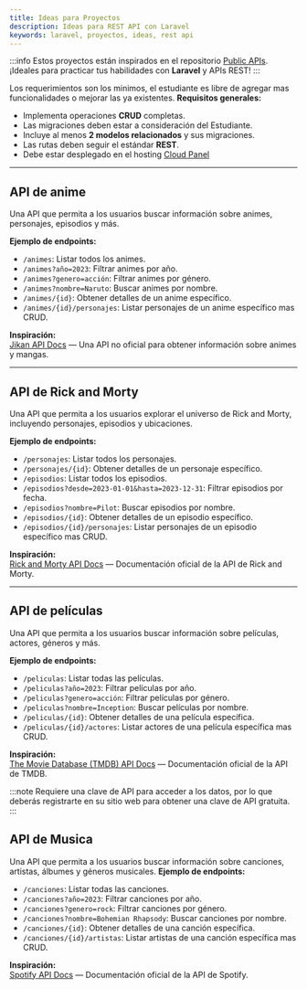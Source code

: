 ```yaml
---
title: Ideas para Proyectos
description: Ideas para REST API con Laravel
keywords: laravel, proyectos, ideas, rest api
---
```



:::info
Estos proyectos están inspirados en el repositorio [Public APIs](https://github.com/public-apis/public-apis).  
¡Ideales para practicar tus habilidades con **Laravel** y APIs REST!
:::

Los requerimientos son los minimos, el estudiante es libre de agregar mas funcionalidades o mejorar las ya existentes.
**Requisitos generales:**
- Implementa operaciones **CRUD** completas.
- Las migraciones deben estar a consideración del Estudiante.
- Incluye al menos **2 modelos relacionados** y sus migraciones.
- Las rutas deben seguir el estándar **REST**.
- Debe estar desplegado en el hosting [Cloud Panel](https://cloud.inf-530.click)

---

## API de anime

Una API que permita a los usuarios buscar información sobre animes, personajes, episodios y más.

**Ejemplo de endpoints:**
- `/animes`: Listar todos los animes.
- `/animes?año=2023`: Filtrar animes por año.
- `/animes?genero=acción`: Filtrar animes por género.
- `/animes?nombre=Naruto`: Buscar animes por nombre.
- `/animes/{id}`: Obtener detalles de un anime específico.
- `/animes/{id}/personajes`: Listar personajes de un anime específico mas CRUD.

**Inspiración:**  
[Jikan API Docs](https://docs.api.jikan.moe/) — Una API no oficial para obtener información sobre animes y mangas.

---

## API de Rick and Morty

Una API que permita a los usuarios explorar el universo de Rick and Morty, incluyendo personajes, episodios y ubicaciones.

**Ejemplo de endpoints:**
- `/personajes`: Listar todos los personajes.
- `/personajes/{id}`: Obtener detalles de un personaje específico.
- `/episodios`: Listar todos los episodios.
- `/episodios?desde=2023-01-01&hasta=2023-12-31`: Filtrar episodios por fecha.
- `/episodios?nombre=Pilot`: Buscar episodios por nombre.
- `/episodios/{id}`: Obtener detalles de un episodio específico.
- `/episodios/{id}/personajes`: Listar personajes de un episodio específico mas CRUD.

**Inspiración:**  
[Rick and Morty API Docs](https://rickandmortyapi.com/documentation) — Documentación oficial de la API de Rick and Morty.

---

## API de películas

Una API que permita a los usuarios buscar información sobre películas, actores, géneros y más.

**Ejemplo de endpoints:**
- `/peliculas`: Listar todas las películas.
- `/peliculas?año=2023`: Filtrar películas por año.
- `/peliculas?genero=acción`: Filtrar películas por género.
- `/peliculas?nombre=Inception`: Buscar películas por nombre.
- `/peliculas/{id}`: Obtener detalles de una película específica.
- `/peliculas/{id}/actores`: Listar actores de una película específica mas CRUD.

**Inspiración:**  
[The Movie Database (TMDB) API Docs](https://developers.themoviedb.org/3) — Documentación oficial de la API de TMDB.

:::note
Requiere una clave de API para acceder a los datos, por lo que deberás registrarte en su sitio web para obtener una clave de API gratuita.
:::


## API de Musica
Una API que permita a los usuarios buscar información sobre canciones, artistas, álbumes y géneros musicales.
**Ejemplo de endpoints:**
- `/canciones`: Listar todas las canciones.
- `/canciones?año=2023`: Filtrar canciones por año.
- `/canciones?genero=rock`: Filtrar canciones por género.
- `/canciones?nombre=Bohemian Rhapsody`: Buscar canciones por nombre.
- `/canciones/{id}`: Obtener detalles de una canción específica.
- `/canciones/{id}/artistas`: Listar artistas de una canción específica mas CRUD.

**Inspiración:**  
[Spotify API Docs](https://developer.spotify.com/documentation/web-api/) — Documentación oficial de la API de Spotify.